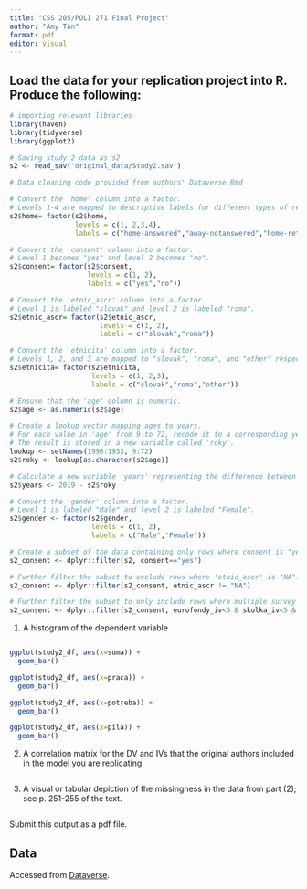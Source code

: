 ```yaml
---
title: "CSS 205/POLI 271 Final Project"
author: "Amy Tan"
format: pdf
editor: visual
---
```


## Load the data for your replication project into R. Produce the following:

```r
# importing relevant libraries
library(haven)
library(tidyverse)
library(ggplot2)

# Saving study 2 data as s2
s2 <- read_sav('original_data/Study2.sav')

# Data cleaning code provided from authors' Dataverse Rmd

# Convert the 'home' column into a factor.
# Levels 1-4 are mapped to descriptive labels for different types of responses.
s2$home= factor(s2$home, 
                levels = c(1, 2,3,4), 
                labels = c("home-answered","away-notanswered","home-return", "away-return"))

# Convert the 'consent' column into a factor.
# Level 1 becomes "yes" and level 2 becomes "no".
s2$consent= factor(s2$consent, 
                   levels = c(1, 2), 
                   labels = c("yes","no"))

# Convert the 'etnic_ascr' column into a factor.
# Level 1 is labeled "slovak" and level 2 is labeled "roma".
s2$etnic_ascr= factor(s2$etnic_ascr, 
                      levels = c(1, 2), 
                      labels = c("slovak","roma"))

# Convert the 'etnicita' column into a factor.
# Levels 1, 2, and 3 are mapped to "slovak", "roma", and "other" respectively.
s2$etnicita= factor(s2$etnicita, 
                    levels = c(1, 2,3), 
                    labels = c("slovak","roma","other"))

# Ensure that the 'age' column is numeric.
s2$age <- as.numeric(s2$age)

# Create a lookup vector mapping ages to years.
# For each value in 'age' from 9 to 72, recode it to a corresponding year from 1996 to 1933.
# The result is stored in a new variable called 'roky'.
lookup <- setNames(1996:1933, 9:72)
s2$roky <- lookup[as.character(s2$age)]

# Calculate a new variable 'years' representing the difference between 2019 and the recoded year.
s2$years <- 2019 - s2$roky

# Convert the 'gender' column into a factor.
# Level 1 is labeled "Male" and level 2 is labeled "Female".
s2$gender <- factor(s2$gender, 
                    levels = c(1, 2), 
                    labels = c("Male","Female"))

# Create a subset of the data containing only rows where consent is "yes".
s2_consent <- dplyr::filter(s2, consent=="yes")

# Further filter the subset to exclude rows where 'etnic_ascr' is "NA".
s2_consent <- dplyr::filter(s2_consent, etnic_ascr != "NA")

# Further filter the subset to only include rows where multiple survey items (e.g., eurofondy_iv, skolka_iv, etc.) have values less than 5. 
s2_consent <- dplyr::filter(s2_consent, eurofondy_iv<5 & skolka_iv<5 & skolka_agree<5 & skolka_vote<5 & skolka_norms < 5 & control < 5 & suma < 5 & praca < 5 & potreba<5 & pila <5 )
```

1.  A histogram of the dependent variable

    ```r


    ```

```r
ggplot(study2_df, aes(x=suma)) + 
  geom_bar()
```

```r
ggplot(study2_df, aes(x=praca)) + 
  geom_bar()
```

```r
ggplot(study2_df, aes(x=potreba)) + 
  geom_bar()
```

```r
ggplot(study2_df, aes(x=pila)) + 
  geom_bar()
```

2.  A correlation matrix for the DV and IVs that the original authors included in the model you are replicating

    ```r

    ```

3.  A visual or tabular depiction of the missingness in the data from part (2); see p. 251-255 of the text.

    ```r

    ```

Submit this output as a pdf file.

## Data

Accessed from [Dataverse](https://dataverse.harvard.edu/dataset.xhtml?persistentId=doi:10.7910/DVN/6KCW8Z).
